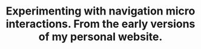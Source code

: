 ---
title: 'Experimenting with navigation micro interactions. From the early versions of my personal website.'
publishedAt: '2025-03-29'
category: 'experiments'
image: '/media/navigation.mp4'
alt: 'Experimenting with navigation micro interactions. From the early versions of my personal website.'
---